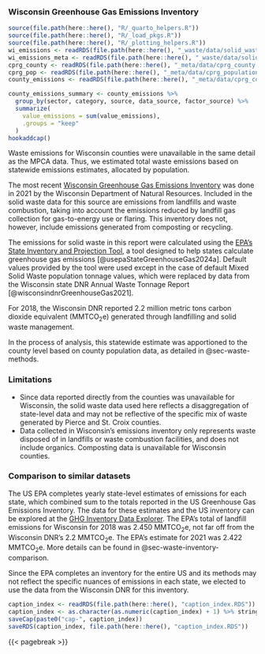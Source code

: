 ### Wisconsin Greenhouse Gas Emissions Inventory {#sec-wi-inv}

```r
source(file.path(here::here(), "R/_quarto_helpers.R"))
source(file.path(here::here(), "R/_load_pkgs.R"))
source(file.path(here::here(), "R/_plotting_helpers.R"))
wi_emissions <- readRDS(file.path(here::here(), "_waste/data/solid_waste_WI_allyrs.RDS"))
wi_emissions_meta <- readRDS(file.path(here::here(), "_waste/data/solid_waste_WI_allyrs_meta.RDS"))
cprg_county <- readRDS(file.path(here::here(), "_meta/data/cprg_county.RDS"))
cprg_pop <- readRDS(file.path(here::here(), "_meta/data/cprg_population.RDS"))
county_emissions <- readRDS(file.path(here::here(), "_meta/data/cprg_county_emissions.RDS"))

county_emissions_summary <- county_emissions %>%
  group_by(sector, category, source, data_source, factor_source) %>%
  summarize(
    value_emissions = sum(value_emissions),
    .groups = "keep"
  )
hookaddcap()
```


Waste emissions for Wisconsin counties were unavailable in the same detail as the MPCA data. Thus, we estimated total waste emissions based on statewide emissions estimates, allocated by population.

The most recent [Wisconsin Greenhouse Gas Emissions Inventory](https://widnr.widen.net/view/pdf/o9xmpot5x7/AM610.pdf?t.download=true) was done in 2021 by the Wisconsin Department of Natural Resources. Included in the solid waste data for this source are emissions from landfills and waste combustion, taking into account the emissions reduced by landfill gas collection for gas-to-energy use or flaring. This inventory does not, however, include emissions generated from composting or recycling.

The emissions for solid waste in this report were calculated using the [EPA's State Inventory and Projection Tool](https://www.epa.gov/statelocalenergy/state-inventory-and-projection-tool), a tool designed to help states calculate greenhouse gas emissions [@usepaStateGreenhouseGas2024a]. Default values provided by the tool were used except in the case of default Mixed Solid Waste population tonnage values, which were replaced by data from the Wisconsin state DNR Annual Waste Tonnage Report [@wisconsindnrGreenhouseGas2021].

For 2018, the Wisconsin DNR reported 2.2 million metric tons carbon dioxide equivalent (MMTCO~2~e) generated through landfilling and solid waste management.

In the process of analysis, this statewide estimate was apportioned to the county level based on county population data, as detailed in @sec-waste-methods.

### Limitations

- Since data reported directly from the counties was unavailable for Wisconsin, the solid waste data used here reflects a disaggregation of state-level data and may not be reflective of the specific mix of waste generated by Pierce and St. Croix counties.
- Data collected in Wisconsin's emissions inventory only represents waste disposed of in landfills or waste combustion facilities, and does not include organics. Composting data is unavailable for Wisconsin counties.

### Comparison to similar datasets

The US EPA completes yearly state-level estimates of emissions for each state, which combined sum to the totals reported in the US Greenhouse Gas Emissions Inventory. The data for these estimates and the US inventory can be explored at the [GHG Inventory Data Explorer](https://cfpub.epa.gov/ghgdata/inventoryexplorer/index.html). The EPA's total of landfill emissions for Wisconsin for 2018 was 2.450 MMTCO~2~e, not far off from the Wisconsin DNR's 2.2 MMTCO~2~e. The EPA's estimate for 2021 was 2.422 MMTCO~2~e. More details can be found in @sec-waste-inventory-comparison. 

Since the EPA completes an inventory for the entire US and its methods may not reflect the specific nuances of emissions in each state, we elected to use the data from the Wisconsin DNR for this inventory.

<!-- ### Data Dictionary -->


```r
caption_index <- readRDS(file.path(here::here(), "caption_index.RDS"))
caption_index <- as.character(as.numeric(caption_index) + 1) %>% stringr::str_pad(width = 2, side = "left", pad = "0")
saveCap(paste0("cap-", caption_index))
saveRDS(caption_index, file.path(here::here(), "caption_index.RDS"))
```
{{< pagebreak >}}
